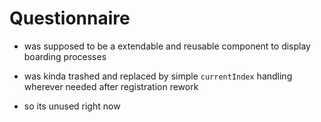 
<Meta title='Questionnaire' component={Questionnaire} />

# Questionnaire

* was supposed to be a extendable and reusable component to display boarding processes
* was kinda trashed and replaced by simple `currentIndex` handling wherever needed after registration rework

* so its unused right now

<NativeBaseProvider theme={Theme}>
<Questionnaire />
</NativeBaseProvider>